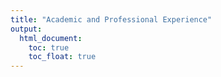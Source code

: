 ```yaml
---
title: "Academic and Professional Experience"
output: 
  html_document:
    toc: true
    toc_float: true
---
```

